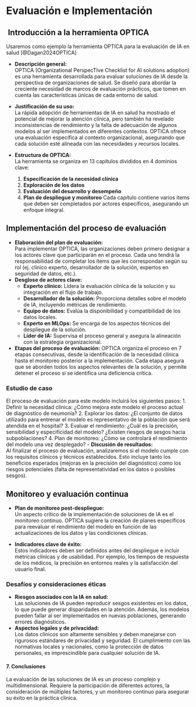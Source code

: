 
# Evaluación e Implementación

## ** Introducción a la herramienta OPTICA**

Usaremos como ejemplo la herramienta  OPTICA para la evaluación de IA en salud [@Dagan2024OPTICA]

   - **Descripción general:**  
	 OPTICA (Organizational PerspecTIve Checklist for AI solutions adoption) es una herramienta desarrollada para evaluar soluciones de IA desde la perspectiva de organizaciones de salud. Se diseñó para abordar la creciente necesidad de marcos de evaluación prácticos, que tomen en cuenta las características únicas de cada entorno de salud.

   - **Justificación de su uso:**  
	 La rápida adopción de herramientas de IA en salud ha mostrado el potencial de mejorar la atención clínica, pero también ha revelado inconsistencias de rendimiento y la falta de adecuación de algunos modelos al ser implementados en diferentes contextos. OPTICA ofrece una evaluación específica al contexto organizacional, asegurando que cada solución esté alineada con las necesidades y recursos locales.

   - **Estructura de OPTICA:**  
	 La herramienta se organiza en 13 capítulos divididos en 4 dominios clave:
	 1. **Especificación de la necesidad clínica**
	 2. **Exploración de los datos**
	 3. **Evaluación del desarrollo y desempeño**
	 4. **Plan de despliegue y monitoreo**
	 Cada capítulo contiene varios ítems que deben ser completados por actores específicos, asegurando un enfoque integral.


## **Implementación del proceso de evaluación**
   - **Elaboración del plan de evaluación:**  
	 Para implementar OPTICA, las organizaciones deben primero designar a los actores clave que participarán en el proceso. Cada uno tendrá la responsabilidad de completar los ítems que les correspondan según su rol (ej. clínico experto, desarrollador de la solución, expertos en seguridad de datos, etc.).
   - **Desglose de actores clave:**
	 - **Experto clínico:** Lidera la evaluación clínica de la solución y su integración en el flujo de trabajo.
	 - **Desarrollador de la solución:** Proporciona detalles sobre el modelo de IA, incluyendo métricas de rendimiento.
	 - **Equipo de datos:** Evalúa la disponibilidad y compatibilidad de los datos locales.
	 - **Experto en MLOps:** Se encarga de los aspectos técnicos del despliegue de la solución.
	 - **Líder de IA:** Supervisa el proceso general y asegura la alineación con la estrategia organizacional.

   - **Etapas del proceso de evaluación:**
	 OPTICA organiza el proceso en 7 etapas consecutivas, desde la identificación de la necesidad clínica hasta el monitoreo posterior a la implementación. Cada etapa asegura que se aborden todos los aspectos relevantes de la solución, y permite detener el proceso si se identifica una deficiencia crítica.

### **Estudio de caso**
 El proceso de evaluación para este modelo incluirá los siguientes pasos:
 1. Definir la necesidad clínica: ¿Cómo mejora este modelo el proceso actual de diagnóstico de neumonía?
	 2. Explorar los datos: ¿El conjunto de datos utilizado para entrenar el modelo es representativo de la población que será atendida en el hospital?
	 3. Evaluar el rendimiento: ¿Cuál es la precisión, sensibilidad y especificidad del modelo? ¿Existen riesgos de sesgos hacia subpoblaciones?
	 4. Plan de monitoreo: ¿Cómo se controlará el rendimiento del modelo una vez desplegado?
   - **Discusión de resultados:**  
	 Al finalizar el proceso de evaluación, analizaremos si el modelo cumple con los requisitos clínicos y técnicos establecidos. Esto incluye tanto los beneficios esperados (mejoras en la precisión del diagnóstico) como los riesgos potenciales (falta de representatividad en los datos o posibles sesgos).

## **Monitoreo y evaluación continua**

   - **Plan de monitoreo post-despliegue:**  
	 Un aspecto crítico de la implementación de soluciones de IA es el monitoreo continuo. OPTICA sugiere la creación de planes específicos para reevaluar el rendimiento del modelo en función de las actualizaciones de los datos y las condiciones clínicas.

   - **Indicadores clave de éxito:**  
	 Estos indicadores deben ser definidos antes del despliegue e incluir métricas clínicas y de usabilidad. Por ejemplo, los tiempos de respuesta de los médicos, la precisión en entornos reales y la satisfacción del usuario final.

### **Desafíos y consideraciones éticas**

   - **Riesgos asociados con la IA en salud:**  
	 Las soluciones de IA pueden reproducir sesgos existentes en los datos, lo que puede generar disparidades en la atención. Además, los modelos pueden fallar al ser implementados en nuevas poblaciones, generando errores diagnósticos.
   - **Aspectos legales y de privacidad:**  
	 Los datos clínicos son altamente sensibles y deben manejarse con rigurosos estándares de privacidad y seguridad. El cumplimiento con las normativas locales y nacionales, como la protección de datos personales, es imprescindible para cualquier solución de IA.


#### **7. Conclusiones**

La evaluación de las soluciones de IA es un proceso complejo y multidimensional. Requiere la participación de diferentes actores, la consideración de múltiples factores, y un monitoreo continuo para asegurar su éxito en la práctica clínica.

